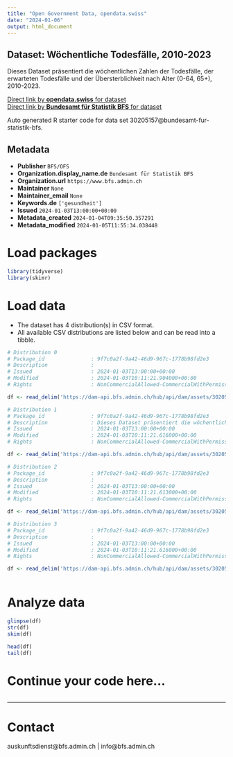 ```yaml
---
title: "Open Government Data, opendata.swiss"
date: "2024-01-06"
output: html_document
---
```


## Dataset: Wöchentliche Todesfälle, 2010-2023

Dieses Dataset präsentiert die wöchentlichen Zahlen der Todesfälle, der erwarteten Todesfälle und der Übersterblichkeit nach Alter (0-64, 65+), 2010-2023.

[Direct link by **opendata.swiss** for dataset](https://opendata.swiss/de/dataset/wochentliche-todesfalle-2010-2023)<br>
[Direct link by **Bundesamt für Statistik BFS** for dataset](https://www.bfs.admin.ch/asset/de/ts-d-14.03.04.03-wr)

Auto generated R starter code for data set 30205157@bundesamt-fur-statistik-bfs.

## Metadata

- **Publisher** `BFS/OFS`
- **Organization.display_name.de** `Bundesamt für Statistik BFS`
- **Organization.url** `https://www.bfs.admin.ch`
- **Maintainer** `None`
- **Maintainer_email** `None`
- **Keywords.de** `['gesundheit']`
- **Issued** `2024-01-03T13:00:00+00:00`
- **Metadata_created** `2024-01-04T09:35:50.357291`
- **Metadata_modified** `2024-01-05T11:55:34.038448`


# Load packages

```r

library(tidyverse)
library(skimr)

```

# Load data

-   The dataset has 4 distribution(s) in CSV format.
-   All available CSV distributions are listed below and can be read into a tibble.

```r

# Distribution 0
# Package_id               : 9f7c0a2f-9a42-46d9-967c-1778b98fd2e3
# Description              : 
# Issued                   : 2024-01-03T13:00:00+00:00
# Modified                 : 2024-01-03T10:11:21.904000+00:00
# Rights                   : NonCommercialAllowed-CommercialWithPermission-ReferenceRequired

df <- read_delim('https://dam-api.bfs.admin.ch/hub/api/dam/assets/30205164/master')

# Distribution 1
# Package_id               : 9f7c0a2f-9a42-46d9-967c-1778b98fd2e3
# Description              : Dieses Dataset präsentiert die wöchentlichen Zahlen der Todesfälle, der erwarteten Todesfälle und der Übersterblichkeit nach Alter (0-64, 65+), 2010-2023.
# Issued                   : 2024-01-03T13:00:00+00:00
# Modified                 : 2024-01-03T10:11:21.616000+00:00
# Rights                   : NonCommercialAllowed-CommercialWithPermission-ReferenceRequired

df <- read_delim('https://dam-api.bfs.admin.ch/hub/api/dam/assets/30205177/master')

# Distribution 2
# Package_id               : 9f7c0a2f-9a42-46d9-967c-1778b98fd2e3
# Description              : 
# Issued                   : 2024-01-03T13:00:00+00:00
# Modified                 : 2024-01-03T10:11:21.613000+00:00
# Rights                   : NonCommercialAllowed-CommercialWithPermission-ReferenceRequired

df <- read_delim('https://dam-api.bfs.admin.ch/hub/api/dam/assets/30205171/master')

# Distribution 3
# Package_id               : 9f7c0a2f-9a42-46d9-967c-1778b98fd2e3
# Description              : 
# Issued                   : 2024-01-03T13:00:00+00:00
# Modified                 : 2024-01-03T10:11:21.616000+00:00
# Rights                   : NonCommercialAllowed-CommercialWithPermission-ReferenceRequired

df <- read_delim('https://dam-api.bfs.admin.ch/hub/api/dam/assets/30205181/master')



```

# Analyze data

```r

glimpse(df)
str(df)
skim(df)

head(df)
tail(df)

```

# Continue your code here...

```r

```

------------------------------------------------------------------------

# Contact

auskunftsdienst@bfs.admin.ch | info@bfs.admin.ch
